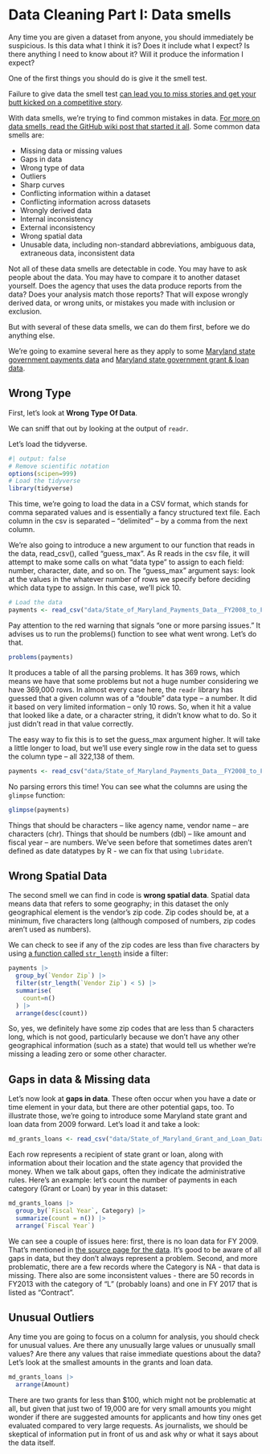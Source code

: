 # Data Cleaning Part I: Data smells

Any time you are given a dataset from anyone, you should immediately be suspicious. Is this data what I think it is? Does it include what I expect? Is there anything I need to know about it? Will it produce the information I expect?

One of the first things you should do is give it the smell test.

Failure to give data the smell test [can lead you to miss stories and get your butt kicked on a competitive story](https://source.opennews.org/en-US/learning/handling-data-about-race-and-ethnicity/).

With data smells, we're trying to find common mistakes in data. [For more on data smells, read the GitHub wiki post that started it all](https://github.com/nikeiubel/data-smells/wiki/Ensuring-Accuracy-in-Data-Journalism). Some common data smells are:

-   Missing data or missing values
-   Gaps in data
-   Wrong type of data
-   Outliers
-   Sharp curves
-   Conflicting information within a dataset
-   Conflicting information across datasets
-   Wrongly derived data
-   Internal inconsistency
-   External inconsistency
-   Wrong spatial data
-   Unusable data, including non-standard abbreviations, ambiguous data, extraneous data, inconsistent data

Not all of these data smells are detectable in code. You may have to ask people about the data. You may have to compare it to another dataset yourself. Does the agency that uses the data produce reports from the data? Does your analysis match those reports? That will expose wrongly derived data, or wrong units, or mistakes you made with inclusion or exclusion.

But with several of these data smells, we can do them first, before we do anything else.

We're going to examine several here as they apply to some [Maryland state government payments data](https://opendata.maryland.gov/Budget/State-of-Maryland-Payments-Data-FY2008-to-FY2024/7syw-q4cy) and [Maryland state government grant & loan data](https://opendata.maryland.gov/Budget/State-of-Maryland-Grant-and-Loan-Data-FY2009-to-FY/absk-avps).

## Wrong Type

First, let's look at **Wrong Type Of Data**.

We can sniff that out by looking at the output of `readr`.

Let's load the tidyverse.

```r
#| output: false
# Remove scientific notation
options(scipen=999)
# Load the tidyverse
library(tidyverse)

```

This time, we're going to load the data in a CSV format, which stands for comma separated values and is essentially a fancy structured text file. Each column in the csv is separated -- "delimited" -- by a comma from the next column.

We're also going to introduce a new argument to our function that reads in the data, read_csv(), called "guess_max". As R reads in the csv file, it will attempt to make some calls on what "data type" to assign to each field: number, character, date, and so on. The "guess_max" argument says: look at the values in the whatever number of rows we specify before deciding which data type to assign. In this case, we'll pick 10.

```r
# Load the data
payments <- read_csv("data/State_of_Maryland_Payments_Data__FY2008_to_FY2024_20250115.csv", guess_max=10)
```

Pay attention to the red warning that signals "one or more parsing issues." It advises us to run the problems() function to see what went wrong. Let's do that.

```r
problems(payments)
```

It produces a table of all the parsing problems. It has 369 rows, which means we have that some problems but not a huge number considering we have 369,000 rows. In almost every case here, the `readr` library has guessed that a given column was of a "double" data type -- a number. It did it based on very limited information -- only 10 rows. So, when it hit a value that looked like a date, or a character string, it didn't know what to do. So it just didn't read in that value correctly.

The easy way to fix this is to set the guess_max argument higher. It will take a little longer to load, but we'll use every single row in the data set to guess the column type -- all 322,138 of them.

```r
payments <- read_csv("data/State_of_Maryland_Payments_Data__FY2008_to_FY2024_20250115.csv", guess_max=369008)
```

No parsing errors this time! You can see what the columns are using the `glimpse` function:

```r
glimpse(payments)
```

Things that should be characters -- like agency name, vendor name -- are characters (chr). Things that should be numbers (dbl) -- like amount and fiscal year -- are numbers. We've seen before that sometimes dates aren't defined as date datatypes by R - we can fix that using `lubridate`.

## Wrong Spatial Data

The second smell we can find in code is **wrong spatial data**. Spatial data means data that refers to some geography; in this dataset the only geographical element is the vendor's zip code. Zip codes should be, at a minimum, five characters long (although composed of numbers, zip codes aren't used as numbers).

We can check to see if any of the zip codes are less than five characters by using [a function called `str_length`](https://stringr.tidyverse.org/reference/str_length.html) inside a filter:

```r
payments |>
  group_by(`Vendor Zip`) |>
  filter(str_length(`Vendor Zip`) < 5) |> 
  summarise(
    count=n()
  ) |>
  arrange(desc(count))
```

So, yes, we definitely have some zip codes that are less than 5 characters long, which is not good, particularly because we don't have any other geographical information (such as a state) that would tell us whether we're missing a leading zero or some other character.

## Gaps in data & Missing data

Let's now look at **gaps in data**. These often occur when you have a date or time element in your data, but there are other potential gaps, too. To illustrate those, we're going to introduce some Maryland state grant and loan data from 2009 forward. Let's load it and take a look:

```r
md_grants_loans <- read_csv("data/State_of_Maryland_Grant_and_Loan_Data__FY2009_to_FY2022_20250115.csv")
```

Each row represents a recipient of state grant or loan, along with information about their location and the state agency that provided the money. When we talk about gaps, often they indicate the administrative rules. Here's an example: let's count the number of payments in each category (Grant or Loan) by year in this dataset:

```r
md_grants_loans |> 
  group_by(`Fiscal Year`, Category) |> 
  summarize(count = n()) |> 
  arrange(`Fiscal Year`)
```

We can see a couple of issues here: first, there is no loan data for FY 2009. That's mentioned in [the source page for the data](https://opendata.maryland.gov/Budget/State-of-Maryland-Grant-and-Loan-Data-FY2009-to-FY/absk-avps). It's good to be aware of all gaps in data, but they don't always represent a problem. Second, and more problematic, there are a few records where the Category is NA - that data is missing. There also are some inconsistent values - there are 50 records in FY2013 with the category of "L" (probably loans) and one in FY 2017 that is listed as "Contract".

## Unusual Outliers

Any time you are going to focus on a column for analysis, you should check for unusual values. Are there any unusually large values or unusually small values? Are there any values that raise immediate questions about the data? Let's look at the smallest amounts in the grants and loan data.

```r
md_grants_loans |> 
  arrange(Amount)
```

There are two grants for less than \$100, which might not be problematic at all, but given that just two of 19,000 are for very small amounts you might wonder if there are suggested amounts for applicants and how tiny ones get evaluated compared to very large requests. As journalists, we should be skeptical of information put in front of us and ask why or what it says about the data itself.
